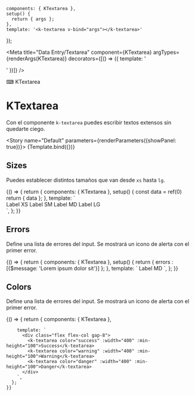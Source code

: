 
    components: { KTextarea },
    setup() {
      return { args };
    },
    template: '<k-textarea v-bind="args"></k-textarea>'
});

<Meta title="Data Entry/Textarea" component={KTextarea} argTypes={renderArgs(KTextarea)} decorators={[() => ({ template: '<div class="flex items-center justify-center p-10"><story /></div>' })]} />

<SHead image="https://media2.giphy.com/media/JIX9t2j0ZTN9S/giphy.gif?cid=ecf05e47k3mnhrb7yc36brvbtq2tz34x1c5odz3ckvei9tmc&rid=giphy.gif&ct=g">⌨ KTextarea</SHead>

# KTextarea
Con el componente `k-textarea` puedes escribir textos extensos sin quedarte ciego.

<Story name="Default" parameters={renderParameters({showPanel: true})}>
  {Template.bind({})}
</Story>

<ArgsTable story="Default" />

## **Sizes**
Puedes establecer distintos tamaños que van desde `xs` hasta `lg`.

<Canvas>
  <Story name="Sizes" argTypes={renderArgs(KTextarea, {}, true)} parameters={renderParameters({showPanel: false})}>
    {() => {
      return {
        components: { KTextarea },
        setup() {
          const data = ref(0)
          return { data };
        },
        template: `
          <div class="flex flex-col gap-8">
            <k-textarea size="xs" class="mr-4" :width="400" :min-height="100">Label XS</k-textarea>
            <k-textarea size="sm" class="mr-4" :width="400" :min-height="100">Label SM</k-textarea>
            <k-textarea size="md" class="mr-4" :width="400" :min-height="100">Label MD</k-textarea>
            <k-textarea size="lg" :width="400" :min-height="100">Label LG</k-textarea>
          </div>
        `,
      };
    }}
  </Story>
</Canvas>

## **Errors**
Define una lista de errores del input. Se mostrará un icono de alerta con el primer error.

<Canvas>
  <Story name="Errors" argTypes={renderArgs(KTextarea, {}, true)} parameters={renderParameters({showPanel: false})}>
    {() => {
      return {
        components: { KTextarea },
        setup() {
          return { errors : [{$message: 'Lorem ipsum dolor sit'}] };
        },
        template: `
          <k-textarea :errors="errors" :width="400" :min-height="100">Label MD</k-textarea>
        `,
      };
    }}
  </Story>
</Canvas>

## **Colors**
Define una lista de errores del input. Se mostrará un icono de alerta con el primer error.

<Canvas>
  <Story name="Colors" argTypes={renderArgs(KTextarea, {}, true)} parameters={renderParameters({showPanel: false})}>
    {() => {
      return {
        components: { KTextarea },
   
        template: `
          <div class="flex flex-col gap-8">
            <k-textarea color="success" :width="400" :min-height="100">Success</k-textarea>
            <k-textarea color="warning" :width="400" :min-height="100">Warning</k-textarea>
            <k-textarea color="danger" :width="400" :min-height="100">Danger</k-textarea>
          </div>
        `,
      };
    }}
  </Story>
</Canvas>